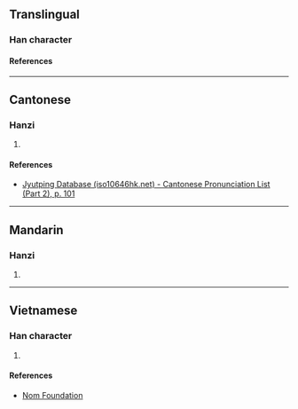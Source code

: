 {{character info/new}}
==Translingual==

===Han character===
{{Han char|rn=46|rad=山|as=12|sn=15|four=|canj=UGGU,XUGGU|ids=⿱山堯}}

====References====
{{Han ref|kx=0320.131|dkj=08492|dj=0620.170|hdz=10796.080|uh=5DA4}}

----

==Cantonese==

===Hanzi===
{{yue-hanzi|jyut=[[jiu4]]|y=yiu4}}

# {{rfdef|yue|sort=山12}}

====References====
* [http://www.iso10646hk.net/jp/document/download.jsp Jyutping Database (iso10646hk.net) - Cantonese Pronunciation List (Part 2), p. 101]

----

==Mandarin==

===Hanzi===
{{cmn-hanzi|pin=[[yáo]] ([[yao2]])|wg=yao<sup>2</sup>}}

# {{rfdef|cmn|sort=山12}}

----

==Vietnamese==

===Han character===
{{vi-readings|rs=山12|reading=nghèo}}

# {{rfdef|vi|sort=山12}}

====References====
* [http://nomfoundation.org/common/nom_details.php?codepoint=5da4 Nom Foundation]